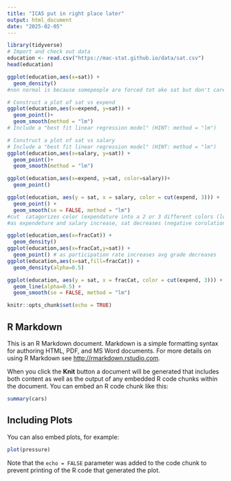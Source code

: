 ```yaml
---
title: "ICA5 put in right place later"
output: html_document
date: "2025-02-05"
---
```

```r
library(tidyverse)
# Import and check out data
education <- read.csv("https://mac-stat.github.io/data/sat.csv")
head(education)

ggplot(education,aes(x=sat)) +
  geom_density()
#non normal is because somepeople are forced tot ake sat but don't care and don't study and therefore do poorly and those that do study do well so there's few people who just study a little.

```
```r
# Construct a plot of sat vs expend
ggplot(education,aes(x=expend, y=sat)) +
  geom_point()+
  geom_smooth(method = "lm")
# Include a "best fit linear regression model" (HINT: method = "lm")

```
```r
# Construct a plot of sat vs salary
# Include a "best fit linear regression model" (HINT: method = "lm")
ggplot(education,aes(x=salary, y=sat)) +
  geom_point()+
  geom_smooth(method = "lm")
```

```r
ggplot(education,aes(x=expend, y=sat, color=salary))+
  geom_point()
```
```r
ggplot(education, aes(y = sat, x = salary, color = cut(expend, 3))) + 
  geom_point() + 
  geom_smooth(se = FALSE, method = "lm")
#cut  catagorizes color (expendature into a 2 or 3 different colors (low/high or low/med/high so it's easier to read))
#as expendeture and salary increase, sat decreases (negative corolation (doesn't make sense))
```

```r
ggplot(education,aes(x=fracCat)) +
  geom_density()
ggplot(education,aes(x=fracCat,y=sat)) +
  geom_point() # as participation rate increases avg grade decreases
ggplot(education,aes(x=sat,fill=fracCat)) +
  geom_density(alpha=0.5) 
```
```r
ggplot(education, aes(y = sat, x = fracCat, color = cut(expend, 3))) + 
  geom_line(alpha=0.5) + 
  geom_smooth(se = FALSE, method = "lm")
```

```r
knitr::opts_chunk$set(echo = TRUE)
```


## R Markdown

This is an R Markdown document. Markdown is a simple formatting syntax for authoring HTML, PDF, and MS Word documents. For more details on using R Markdown see <http://rmarkdown.rstudio.com>.

When you click the **Knit** button a document will be generated that includes both content as well as the output of any embedded R code chunks within the document. You can embed an R code chunk like this:

```r
summary(cars)
```

## Including Plots

You can also embed plots, for example:

```r
plot(pressure)
```

Note that the `echo = FALSE` parameter was added to the code chunk to prevent printing of the R code that generated the plot.
